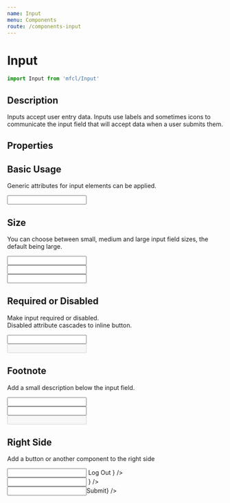 ```yaml
---
name: Input
menu: Components
route: /components-input
---
```



# Input

```javascript
import Input from 'mfcl/Input'
```

## Description

Inputs accept user entry data. Inputs use labels and sometimes icons to communicate the input field that will accept data when a user submits them.

## Properties

<Props of={Input} />

## Basic Usage

Generic attributes for input elements can be applied.

<Playground>
  <Input label="Default" name="name" />
</Playground>

## Size

You can choose between small, medium and large input field sizes, the default being large.

<Playground>
  <Input size="sm" label="sm" />
  <br />
  <Input size="md" label="md" />
  <br />
  <Input size="lg" label="lg" />
</Playground>

## Required or Disabled

Make input required or disabled.  
Disabled attribute cascades to inline button.

<Playground>
  <Input type="text" required label="requied" />
  <br />
  <Input type="text" disabled label="disabled" />
</Playground>

## Footnote

Add a small description below the input field.

<Playground>
  <Input inputMessage="This is an info message" label="info" />
  <br />
  <Input error inputMessage="This is an error message" label="error" />
  <br />
  <Input disabled error inputMessage="This is an disabled error message" label="disabled error" />
</Playground>

## Right Side

Add a button or another component to the right side

<Playground>
  <Input
    size="sm"
    label="Right Side"
    rightSide={
      <Button btnType="secondary" style={{ height: '100%' }}>
        Log Out
      </Button>
    }
  />
  <br />
  <Input
    size="md"
    label="Secondary Btn"
    rightSide={
      <svg viewBox="0 0 24 24" height={18} width={18} style={{ margin: '13px 20px' }}>
        <g strokeLinecap="square" strokeLinejoin="miter" strokeWidth="2" fill="#2D2926" stroke="#2D2926">
          <line x1="22" y1="22" x2="15.656" y2="15.656" fill="none" strokeMiterlimit="10" />
          <circle cx="10" cy="10" r="8" fill="none" stroke="#2D2926" strokeMiterlimit="10" />
        </g>
      </svg>
    }
  />
  <br />
  <Input label="Tertiary Btn" rightSide={<Button style={{ height: '100%' }}>Submit</Button>} />
</Playground>

